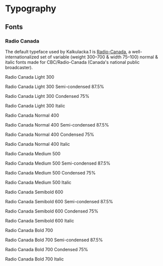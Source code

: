 
<Meta title="Typography" />

# Typography

## Fonts

### Radio Canada

The default typeface used by Kalkulacka.1 is [Radio-Canada](https://github.com/cbcrc/radiocanadafonts),
a well-internationalized set of variable (weight 300–700 & width 75–100) normal & italic fonts made for
CBC/Radio-Canada (Canada's national public broadcaster).

<Unstyled>
  <div
    style={{
      display: "flex",
      flexDirection: "column",
      gap: "2rem",
      backgroundColor: "rgba(0, 0, 0, 0.05)",
      padding: "2rem",
    }}
  >
    <div style={{ display: "flex", flexDirection: "column", gap: "0.1rem" }}>
      <p
        style={{
          fontSize: "1.875rem",
          lineHeight: "2.25rem",
          fontFamily: "Radio Canada",
          fontWeight: 300,
        }}
      >
        Radio Canada Light 300
      </p>
      <p
        style={{
          fontSize: "1.875rem",
          lineHeight: "2.25rem",
          fontFamily: "Radio Canada",
          fontWeight: 300,
          fontStretch: "semi-condensed",
        }}
      >
        Radio Canada Light 300 Semi-condensed 87.5%
      </p>
      <p
        style={{
          fontSize: "1.875rem",
          lineHeight: "2.25rem",
          fontFamily: "Radio Canada",
          fontWeight: 300,
          fontStretch: "condensed",
        }}
      >
        Radio Canada Light 300 Condensed 75%
      </p>
      <p
        style={{
          fontSize: "1.875rem",
          lineHeight: "2.25rem",
          fontFamily: "Radio Canada",
          fontWeight: 300,
          fontStyle: "italic",
        }}
      >
        Radio Canada Light 300 Italic
      </p>
    </div>
    <div style={{ display: "flex", flexDirection: "column", gap: "0.1rem" }}>
      <p
        style={{
          fontSize: "1.875rem",
          lineHeight: "2.25rem",
          fontFamily: "Radio Canada",
          fontWeight: 400,
        }}
      >
        Radio Canada Normal 400
      </p>
      <p
        style={{
          fontSize: "1.875rem",
          lineHeight: "2.25rem",
          fontFamily: "Radio Canada",
          fontWeight: 400,
          fontStretch: "semi-condensed",
        }}
      >
        Radio Canada Normal 400 Semi-condensed 87.5%
      </p>
      <p
        style={{
          fontSize: "1.875rem",
          lineHeight: "2.25rem",
          fontFamily: "Radio Canada",
          fontWeight: 400,
          fontStretch: "condensed",
        }}
      >
        Radio Canada Normal 400 Condensed 75%
      </p>
      <p
        style={{
          fontSize: "1.875rem",
          lineHeight: "2.25rem",
          fontFamily: "Radio Canada",
          fontWeight: 400,
          fontStyle: "italic",
        }}
      >
        Radio Canada Normal 400 Italic
      </p>
    </div>
    <div style={{ display: "flex", flexDirection: "column", gap: "0.1rem" }}>
      <p
        style={{
          fontSize: "1.875rem",
          lineHeight: "2.25rem",
          fontFamily: "Radio Canada",
          fontWeight: 500,
        }}
      >
        Radio Canada Medium 500
      </p>
      <p
        style={{
          fontSize: "1.875rem",
          lineHeight: "2.25rem",
          fontFamily: "Radio Canada",
          fontWeight: 500,
          fontStretch: "semi-condensed",
        }}
      >
        Radio Canada Medium 500 Semi-condensed 87.5%
      </p>
      <p
        style={{
          fontSize: "1.875rem",
          lineHeight: "2.25rem",
          fontFamily: "Radio Canada",
          fontWeight: 500,
          fontStretch: "condensed",
        }}
      >
        Radio Canada Medium 500 Condensed 75%
      </p>
      <p
        style={{
          fontSize: "1.875rem",
          lineHeight: "2.25rem",
          fontFamily: "Radio Canada",
          fontWeight: 500,
          fontStyle: "italic",
        }}
      >
        Radio Canada Medium 500 Italic
      </p>
    </div>
    <div style={{ display: "flex", flexDirection: "column", gap: "0.1rem" }}>
      <p
        style={{
          fontSize: "1.875rem",
          lineHeight: "2.25rem",
          fontFamily: "Radio Canada",
          fontWeight: 600,
        }}
      >
        Radio Canada Semibold 600
      </p>
      <p
        style={{
          fontSize: "1.875rem",
          lineHeight: "2.25rem",
          fontFamily: "Radio Canada",
          fontWeight: 600,
          fontStretch: "semi-condensed",
        }}
      >
        Radio Canada Semibold 600 Semi-condensed 87.5%
      </p>
      <p
        style={{
          fontSize: "1.875rem",
          lineHeight: "2.25rem",
          fontFamily: "Radio Canada",
          fontWeight: 600,
          fontStretch: "condensed",
        }}
      >
        Radio Canada Semibold 600 Condensed 75%
      </p>
      <p
        style={{
          fontSize: "1.875rem",
          lineHeight: "2.25rem",
          fontFamily: "Radio Canada",
          fontWeight: 600,
          fontStyle: "italic",
        }}
      >
        Radio Canada Semibold 600 Italic
      </p>
    </div>
    <div style={{ display: "flex", flexDirection: "column", gap: "0.1rem" }}>
      <p
        style={{
          fontSize: "1.875rem",
          lineHeight: "2.25rem",
          fontFamily: "Radio Canada",
          fontWeight: 700,
        }}
      >
        Radio Canada Bold 700
      </p>
      <p
        style={{
          fontSize: "1.875rem",
          lineHeight: "2.25rem",
          fontFamily: "Radio Canada",
          fontWeight: 700,
          fontStretch: "semi-condensed",
        }}
      >
        Radio Canada Bold 700 Semi-condensed 87.5%
      </p>
      <p
        style={{
          fontSize: "1.875rem",
          lineHeight: "2.25rem",
          fontFamily: "Radio Canada",
          fontWeight: 700,
          fontStretch: "condensed",
        }}
      >
        Radio Canada Bold 700 Condensed 75%
      </p>
      <p
        style={{
          fontSize: "1.875rem",
          lineHeight: "2.25rem",
          fontFamily: "Radio Canada",
          fontWeight: 700,
          fontStyle: "italic",
        }}
      >
        Radio Canada Bold 700 Italic
      </p>
    </div>
  </div>
</Unstyled>
